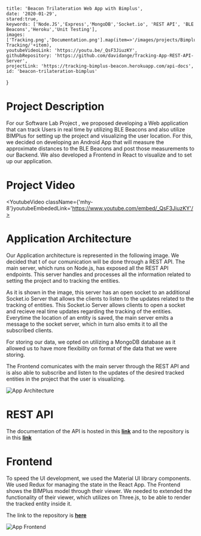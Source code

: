 
    title: 'Beacon Trilateration Web App with Bimplus',
    date: '2020-01-29',
    stared:true,
    keywords: ['Node.JS','Express','MongoDB','Socket.io', 'REST API', 'BLE Beacons','Heroku','Unit Testing'],
    images: ['Tracking.png','Documentation.png'].map(item=>'/images/projects/Bimplus Tracking/'+item),
    youtubeVideoLink: 'https://youtu.be/_QsF3JiuzKY',
    githubRepository: 'https://github.com/davidange/Tracking-App-REST-API-Server',
    projectLink: 'https://tracking-bimplus-beacon.herokuapp.com/api-docs',
    id: 'beacon-trilateration-bimplus'
}



# Project Description
For our Software Lab Project , we proposed developing a Web application that can track Users in real time by utilizing BLE Beacons and also utilize BIMPlus for setting up the project and visualizing the user location.
For this, we decided on developing an Android App that will measure the approximate distances to the BLE Beacons and post those measurements to our Backend.
We also developed a Frontend in React to visualize and to set up our application.


# Project Video

<YoutubeVideo className={'mhy-8'}youtubeEmbededLink='https://www.youtube.com/embed/_QsF3JiuzKY'/>
<br/>

# Application Architecture

Our Application architecture is represented in the following image. We decided that t of our comunication will be done through a REST API.
The main server, which runs on Node.js, has exposed all the REST API endpoints. This server handles and processes all the information related to setting the project and to tracking the entities.

As it is shown in the image, this server has an open socket  to an additional Socket.io Server that allows the clients to listen to the updates related to the tracking of entities.
This Socket.io Server allows clients to open a socket and recieve real time updates regarding the tracking of the entities. Everytime the location of an entity is saved, the main server emits a message to the socket server, 
which in turn also emits it to all the subscribed clients.

For storing our data, we opted on utilizing a MongoDB database as it allowed us to have more flexibility on format of the data that we were storing.

The Frontend comunicates with the main server through the REST API and is also able to subscribe and listen to the updates of  the desired tracked entities in the project that the user is visualizing. 


![App Architecture](/images/projects/Bimplus%20Tracking/App%20Architecture.png)

# REST API

The documentation of the API is hosted in this **[link](https://tracking-bimplus-beacon.herokuapp.com/api-docs)** and to the repository is in this **[link](https://github.com/davidange/Tracking-App-REST-API-Server)**

# Frontend

To speed the UI development, we used the Material UI library components. 
We used Redux for managing the state in the React App. The Frontend shows the BIMPlus model through their viewer.
We needed to extended the functionality of their viewer, which utilizes on Three.js, to be able to render the tracked entity inside it.

The link to  the repository is  **[here](https://github.com/davidange/Tracking-App-Beacons-Frontend)**


![App Frontend](/images/projects/Bimplus%20Tracking/App.png)


